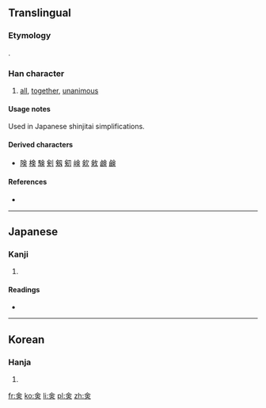 ==Translingual==
{{Han simplified forms|僉|㑒|佥}}

===Etymology===
{{Han simp|僉}}.

===Han character===
{{Han char|rn=9|rad=人|as=06|sn=8|four=80806|canj=OMLO|ids=⿱亼⿻人口}}

# [[all]], [[together]], [[unanimous]]

====Usage notes====
Used in Japanese shinjitai simplifications.

====Derived characters====
* [[険]] [[検]] [[験]] [[剣]] [[剱]] [[𠝏]] [[𡸴]] [[㰸]] [[㪘]] [[𫠗]] [[鹸]]

====References====
* {{Han ref|kx=0102.291|dkj=|dj=|hdz=|ud=13394|uh=3452|bh=|bd=}}

----

==Japanese==

===Kanji===
{{ja-kanji|grade=|rs=人06}}

# {{defn|lang=ja|sort=人06}}

====Readings====
* {{ja-readings|on=[[せん]] (sen)|kun=[[みな]] (mina), [[ことごとく]] (kotogotoku), [[ともに]] (tomoni)}}

----

==Korean==

===Hanja===
{{ko-hanja|hangeul=첨|rv=cheom|mr=ch'ŏm|y=chem|eumhun=다|ehrv=da|ehmr=ta|ehy=ta}}

# {{defn|lang=ko|sort=人06}}

[[fr:㑒]]
[[ko:㑒]]
[[li:㑒]]
[[pl:㑒]]
[[zh:㑒]]